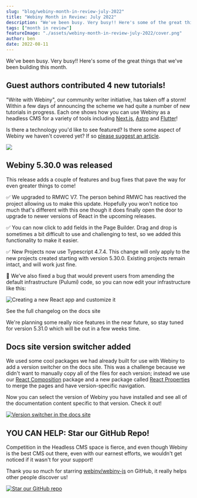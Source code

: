 ```yaml
---
slug: "blog/webiny-month-in-review-july-2022"
title: "Webiny Month in Review: July 2022"
description: "We've been busy. Very busy!! Here's some of the great things that we've been building this month."
tags: ["month in review"]
featureImage: "./assets/webiny-month-in-review-july-2022/cover.png"
author: ben
date: 2022-08-11
---
```


We've been busy. Very busy!! Here's some of the great things that we've been building this month.


## Guest authors contributed 4 new tutorials!

"Write with Webiny", our community writer initiative, has taken off a storm! Within a few days of announcing the scheme we had quite a number of new tutorials in progress. Each one shows how you can use Webiny as a headless CMS for a variety of tools including [Next.js](/blog/build-notes-app-nextjs-webiny-headless-cms), [Astro](/blog/build-blog-astro-webiny-headless-cms) and [Flutter](/blog/build-todo-app-flutter-webiny-headless-cms)!

Is there a technology you'd like to see featured? Is there some aspect of Webiny we haven't covered yet? If so [please suggest an article](https://github.com/webiny/write-with-webiny/issues/new/choose).

[![](./assets/webiny-month-in-review-july-2022/build-css-tricks-clone.png)](/blog/build-css-tricks-clone-nextjs-webiny-headless-cms)

## Webiny 5.30.0 was released

This release adds a couple of features and bug fixes that pave the way for even greater things to come!

✅ We upgraded to RMWC V7. The person behind RMWC has reactived the project allowing us to make this update. Hopefully you won't notice too much that's different with this one though it does finally open the door to upgrade to newer versions of React in the upcoming releases.

✅ You can now click to add fields in the Page Builder. Drag and drop is sometimes a bit difficult to use and challenging to test, so we added this functionality to make it easier.

✅ New Projects now use Typescript 4.7.4. This change will only apply to the new projects created starting with version 5.30.0. Existing projects remain intact, and will work just fine.

🐞 We’ve also fixed a bug that would prevent users from amending the default infrastructure (Pulumi) code, so you can now edit your infrastructure like this:

![Creating a new React app and customize it](./assets/webiny-month-in-review-july-2022/create-webiny-website-app-pulumi.jpg)

<ExternalLink href="https://www.webiny.com/docs/release-notes/5.30.0/changelog">See the full changelog on the docs site</ExternalLink>

We're planning some really nice features in the near future, so stay tuned for version 5.31.0 which will be out in a few weeks time.


## Docs site version switcher added

We used some cool packages we had already built for use with Webiny to add a version switcher on the docs site. This was a challenge because we didn't want to manually copy all of the files for each version; instead we use our [React Composition](https://npmjs.com/package/@webiny/react-composition) package and a new package called [React Properties](https://www.npmjs.com/package/@webiny/react-properties) to merge the pages and have version-specific navigation. 

Now you can select the version of Webiny you have installed and see all of the documentation content specific to that version. Check it out!

[![Version switcher in the docs site](./assets/webiny-month-in-review-july-2022/docs-site-updates-version-switcher.png)](https://www.webiny.com/docs/)


## YOU CAN HELP: Star our GitHub Repo!

Competition in the Headless CMS space is fierce, and even though Webiny is the best CMS out there, even with our earnest efforts, we wouldn't get noticed if it wasn't for your support!

Thank you so much for starring [webiny/webiny-js](https://github.com/webiny/webiny-js) on GitHub, it really helps other people discover us!

[![Star our GitHub repo](./assets/webiny-month-in-review-july-2022/star-our-github-repo.png)](https://github.com/webiny/webiny-js)